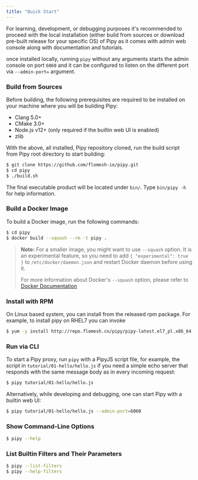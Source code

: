 ```yaml
---
title: "Quick Start"
---
```


For learning, development, or debugging purposes it's recommended to proceed with the local installation (either build from sources or download pre-built release for your specific OS) of Pipy as it comes with admin web console along with documentation and tutorials.

once installed locally, running `pipy` without any arguments starts the admin console on port `6060` and it can be configured to listen on the different port via `--admin-port=` argument.

### Build from Sources

Before building, the following prerequisites are required to be installed on your machine where you will be building Pipy:

* Clang 5.0+
* CMake 3.0+
* Node.js v12+ (only required if the builtin web UI is enabled)
* zlib

With the above, all installed, Pipy repository cloned, run the build script from Pipy root directory to start building:

```sh
$ git clone https://github.com/flomesh-io/pipy.git
$ cd pipy
$ ./build.sh
```

The final executable product will be located under `bin/`. Type `bin/pipy -h` for help information.

### Build a Docker Image

To build a Docker image, run the following commands:

```sh
$ cd pipy
$ docker build --squash --rm -t pipy .
```

> **Note:** For a smaller image, you might want to use `--squash` option. It is an experimental feature, so
you need to add `{ "experimental": true }` to `/etc/docker/daemon.json` and restart Docker daemon
before using it.
>
> For more information about Docker's `--squash` option, please refer to
[Docker Documentation](https://docs.docker.com/engine/reference/commandline/image_build/)


### Install with RPM

On Linux based system, you can install from the released rpm package. For example, to install pipy on RHEL7 you can invoke

```sh
$ yum -y install http://repo.flomesh.cn/pipy/pipy-latest.el7_pl.x86_64.rpm
```

### Run via CLI

To start a Pipy proxy, run `pipy` with a PipyJS script file, for example, the script
in `tutorial/01-hello/hello.js` if you need a simple echo server that responds with the same message
body as in every incoming request:

```sh
$ pipy tutorial/01-hello/hello.js
```

Alternatively, while developing and debugging, one can start Pipy with a builtin web UI:

```sh
$ pipy tutorial/01-hello/hello.js --admin-port=6060
```

### Show Command-Line Options

```sh
$ pipy --help
```

### List Builtin Filters and Their Parameters

```sh
$ pipy --list-filters
$ pipy --help-filters	
```
